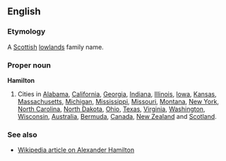 ==English==

===Etymology===
A [[Scottish]] [[lowland]]s family name.

===Proper noun===
'''Hamilton'''
{{wikipedia}}
# Cities in [[Alabama]], [[California]], [[Georgia]], [[Indiana]], [[Illinois]], [[Iowa]], [[Kansas]], [[Massachusetts]], [[Michigan]], [[Mississippi]], [[Missouri]], [[Montana]], [[New York]], [[North Carolina]], [[North Dakota]], [[Ohio]], [[Texas]], [[Virginia]], [[Washington]], [[Wisconsin]],  [[Australia]], [[Bermuda]], [[Canada]], [[New Zealand]] and [[Scotland]].

===See also===
*[[w:Alexander Hamilton|Wikipedia article on Alexander Hamilton]]